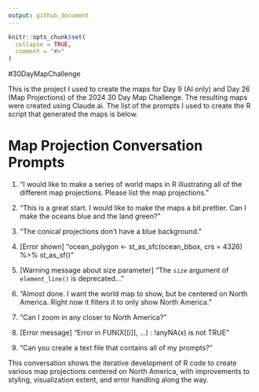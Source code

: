 ```yaml
---
output: github_document
---
```


<!-- README.md is generated from README.Rmd. Please edit that file -->

```r
knitr::opts_chunk$set(
  collapse = TRUE,
  comment = "#>"
)
```

#30DayMapChallenge

<!-- badges: start -->
<!-- badges: end -->

This is the project I used to create the maps for Day 9 (AI only) and Day 26 (Map Projections) of the 2024 30 Day Map Challenge. The resulting maps were created using Claude.ai. The list of the prompts I used to create the R script that generated the maps is below. 

# Map Projection Conversation Prompts

1. "I would like to make a series of world maps in R illustrating all of the different map projections. Please list the map projections."

2. "This is a great start. I would like to make the maps a bit prettier. Can I make the oceans blue and the land green?"

3. "The conical projections don't have a blue background."

4. [Error shown] "ocean_polygon <- st_as_sfc(ocean_bbox, crs = 4326) %>% st_as_sf()"

5. [Warning message about size parameter] "The `size` argument of `element_line()` is deprecated..."

6. "Almost done. I want the world map to show, but be centered on North America. Right now it filters it to only show North America."

7. "Can I zoom in any closer to North America?"

8. [Error message] "Error in FUN(X[[i]], ...) : !anyNA(x) is not TRUE"

9. "Can you create a text file that contains all of my prompts?"

This conversation shows the iterative development of R code to create various map projections centered on North America, with improvements to styling, visualization extent, and error handling along the way.
